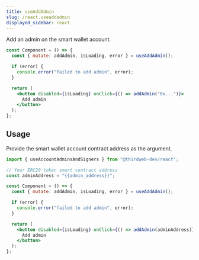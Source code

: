 ```yaml
---
title: useAddAdmin
slug: /react.useaddadmin
displayed_sidebar: react
---
```


Add an admin on the smart wallet account.

```jsx
const Component = () => {
  const { mutate: addAdmin, isLoading, error } = useAddAdmin();

  if (error) {
    console.error("failed to add admin", error);
  }

  return (
    <button disabled={isLoading} onClick={() => addAdmin("0x...")}>
      Add admin
    </button>
  );
};
```

## Usage

Provide the smart wallet account contract address as the argument.

```jsx
import { useAccountAdminsAndSigners } from "@thirdweb-dev/react";

// Your ERC20 token smart contract address
const adminAddress = "{{admin_address}}";

const Component = () => {
  const { mutate: addAdmin, isLoading, error } = useAddAdmin();

  if (error) {
    console.error("failed to add admin", error);
  }

  return (
    <button disabled={isLoading} onClick={() => addAdmin(adminAddress)}>
      Add admin
    </button>
  );
};
```
